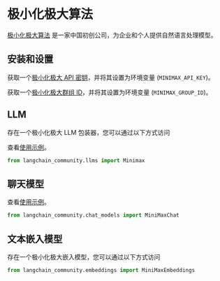 # 极小化极大算法

[极小化极大算法](https://api.minimax.chat) 是一家中国初创公司，为企业和个人提供自然语言处理模型。

## 安装和设置

获取一个[极小化极大 API 密钥](https://api.minimax.chat/user-center/basic-information/interface-key)，并将其设置为环境变量 (`MINIMAX_API_KEY`)。

获取一个[极小化极大群组 ID](https://api.minimax.chat/user-center/basic-information)，并将其设置为环境变量 (`MINIMAX_GROUP_ID`)。

## LLM

存在一个极小化极大 LLM 包装器，您可以通过以下方式访问

查看[使用示例](/docs/integrations/llms/minimax)。

```python
from langchain_community.llms import Minimax
```

## 聊天模型

查看[使用示例](/docs/integrations/chat/minimax)。

```python
from langchain_community.chat_models import MiniMaxChat
```

## 文本嵌入模型

存在一个极小化极大嵌入模型，您可以通过以下方式访问

```python
from langchain_community.embeddings import MiniMaxEmbeddings
```